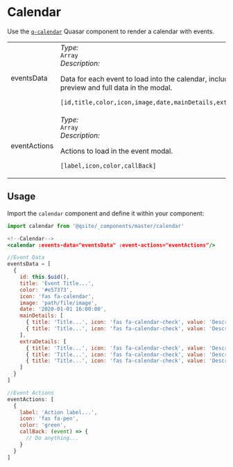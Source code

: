 
# Calendar
Use the [`q-calendar`](https://quasarframework.github.io/quasar-ui-qcalendar/docs) Quasar component to render a calendar with events.
<Tabs>
  <TabItem value="Props" label="Props" default>
    <table>
      <tr>
        <td>eventsData</td>
        <td>
          <i class="colorGraySpan">Type:</i>
          <br />
          <code>Array</code>
          <br />
          <i class="colorGraySpan">Description:</i>
          <br />
          <p>Data for each event to load into the calendar, including preview and full data in the modal.</p>
          <p><code>[id,title,color,icon,image,date,mainDetails,extraDetails]</code></p>
        </td>
      </tr>
      <tr>
        <td>eventActions</td>
        <td>
          <i class="colorGraySpan">Type:</i>
          <br />
          <code>Array</code>
          <br />
          <i class="colorGraySpan">Description:</i>
          <br />
          <p>Actions to load in the event modal.</p>
          <p><code>[label,icon,color,callBack]</code></p>
        </td>
      </tr>
    </table>
  </TabItem>
</Tabs>

## Usage
Import the `calendar` component and define it within your component:

```jsx
import calendar from '@qsite/_components/master/calendar'

<!--Calendar-->
<calendar :events-data="eventsData" :event-actions="eventActions"/>

//Event Data
eventsData = [
  {
    id: this.$uid(),
    title: 'Event Title...',
    color: '#e57373',
    icon: 'fas fa-calendar',
    image: 'path/file/image',
    date: '2020-01-01 16:00:00',
    mainDetails: [
      { title: 'Title...', icon: 'fas fa-calendar-check', value: 'Description...' },
      { title: 'Title...', icon: 'fas fa-calendar-check', value: 'Description...' }
    ],
    extraDetails: [
      { title: 'Title...', icon: 'fas fa-calendar-check', value: 'Description...' },
      { title: 'Title...', icon: 'fas fa-calendar-check', value: 'Description...' },
      { title: 'Title...', icon: 'fas fa-calendar-check', value: 'Description...' }
    ]
  }
]

//Event Actions
eventActions: [
  {
    label: 'Action label...',
    icon: 'fas fa-pen',
    color: 'green',
    callBack: (event) => {
      // Do anything...
    }
  }
]
```